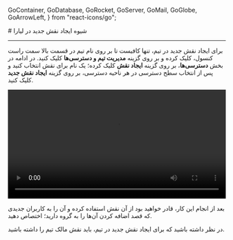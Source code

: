 
  GoContainer,
  GoDatabase,
  GoRocket,
  GoServer,
  GoMail,
  GoGlobe,
  GoArrowLeft,
} from "react-icons/go";


<Layout>
<Head>
<title>مستندات شیوه ایجاد نقش جدید در لیارا</title>
<meta property="og:title" content="مستندات خدمات رایانش ابری لیارا" />
<meta property="og:description" content="مستندات مربوط به شیوه ایجاد نقش جدید در لیارا"  />
</Head>
# شیوه ایجاد نقش جدید در لیارا
<hr className="mb-2" />

برای ایجاد نقش جدید در تیم، تنها کافیست تا بر روی نام تیم در قسمت بالا سمت راست کنسول، کلیک کرده و  بر روی گزینه **مدیریت تیم و دسترسی‌ها** کلیک کنید. در ادامه
در بخش **دسترسی‌ها**، بر روی گزینه **ایجاد نقش** کلیک کرده؛ 
یک نام برای نقش انتخاب کنید و پس از انتخاب سطح دسترسی در هر ناحیه دسترسی، بر روی گزینه **ایجاد نقش جدید** کلیک کنید. 

<div className="h-2" />
<video
    src="https://media.liara.ir/teams/create-new-role-in-team.mp4"
    controls="controls"
    className="block w-full"
    width="100%"
></video>
<div className="h-2" />

بعد از انجام این کار، قادر خواهید بود از آن نقش استفاده کرده و آن را به کاربران جدیدی که 
قصد اضافه کردن آن‌ها را به گروه دارید؛ اختصاص دهید.


<div className="h-2" />
<Alert variant="info">
<p>
    در نظر داشته باشید که برای ایجاد نقش جدید در تیم، باید نقش مالک تیم را داشته باشید.
</p>
</Alert>

</Layout>